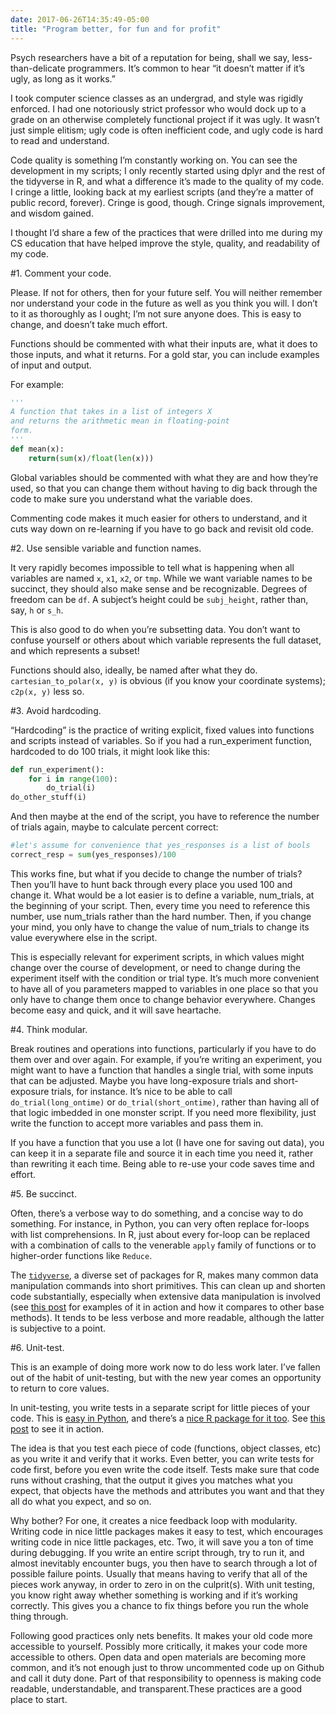 ```yaml
---
date: 2017-06-26T14:35:49-05:00
title: "Program better, for fun and for profit"
---
```


Psych researchers have a bit of a reputation for being, shall we say, less-than-delicate programmers. It's common to hear "it doesn't matter if it's ugly, as long as it works."

I took computer science classes as an undergrad, and style was rigidly enforced. I had one notoriously strict professor who would dock up to a grade on an otherwise completely functional project if it was ugly. It wasn't just simple elitism; ugly code is often inefficient code, and ugly code is hard to read and understand.

Code quality is something I'm constantly working on. You can see the development in my scripts; I only recently started using dplyr and the rest of the tidyverse in R, and what a difference it's made to the quality of my code. I cringe a little, looking back at my earliest scripts (and they're a matter of public record, forever). Cringe is good, though. Cringe signals improvement, and wisdom gained.

I thought I'd share a few of the practices that were drilled into me during my CS education that have helped improve the style, quality, and readability of my code.

#1. Comment your code.

Please. If not for others, then for your future self. You will neither remember nor understand your code in the future as well as you think you will. I don't to it as thoroughly as I ought; I'm not sure anyone does. This is easy to change, and doesn't take much effort.

Functions should be commented with what their inputs are, what it does to those inputs, and what it returns. For a gold star, you can include examples of input and output.

For example:

```python
'''
A function that takes in a list of integers X
and returns the arithmetic mean in floating-point
form.
'''
def mean(x):
    return(sum(x)/float(len(x)))
```


Global variables should be commented with what they are and how they're used, so that you can change them without having to dig back through the code to make sure you understand what the variable does.

Commenting code makes it much easier for others to understand, and it cuts way down on re-learning if you have to go back and revisit old code.

#2. Use sensible variable and function names.

It very rapidly becomes impossible to tell what is happening when all variables are named `x`, `x1`, `x2`, or `tmp`. While we want variable names to be succinct, they should also make sense and be recognizable. Degrees of freedom can be `df`. A subject's height could be `subj_height`, rather than, say, `h` or `s_h`.

This is also good to do when you're subsetting data. You don't want to confuse yourself or others about which variable represents the full dataset, and which represents a subset!

Functions should also, ideally, be named after what they do. `cartesian_to_polar(x, y)` is obvious (if you know your coordinate systems); `c2p(x, y)` less so.

#3. Avoid hardcoding.

"Hardcoding" is the practice of writing explicit, fixed values into functions and scripts instead of variables. So if you had a run_experiment function, hardcoded to do 100 trials, it might look like this:

```python
def run_experiment():
    for i in range(100):
        do_trial(i)
do_other_stuff(i)
```

And then maybe at the end of the script, you have to reference the number of trials again, maybe to calculate percent correct:

```python
#let's assume for convenience that yes_responses is a list of bools
correct_resp = sum(yes_responses)/100
```

This works fine, but what if you decide to change the number of trials? Then you'll have to hunt back through every place you used 100 and change it. What would be a lot easier is to define a variable, num_trials, at the beginning of your script. Then, every time you need to reference this number, use num_trials rather than the hard number. Then, if you change your mind, you only have to change the value of num_trials to change its value everywhere else in the script.

This is especially relevant for experiment scripts, in which values might change over the course of development, or need to change during the experiment itself with the condition or trial type. It's much more convenient to have all of you parameters mapped to variables in one place so that you only have to change them once to change behavior everywhere. Changes become easy and quick, and it will save heartache.

#4. Think modular.

Break routines and operations into functions, particularly if you have to do them over and over again. For example, if you're writing an experiment, you might want to have a function that handles a single trial, with some inputs that can be adjusted. Maybe you have long-exposure trials and short-exposure trials, for instance. It's nice to be able to call `do_trial(long_ontime)` or `do_trial(short_ontime)`, rather than having all of that logic imbedded in one monster script. If you need more flexibility, just write the function to accept more variables and pass them in.

If you have a function that you use a lot (I have one for saving out data), you can keep it in a separate file and source it in each time you need it, rather than rewriting it each time. Being able to re-use your code saves time and effort.

#5. Be succinct.

Often, there's a verbose way to do something, and a concise way to do something. For instance, in Python, you can very often replace for-loops with list comprehensions. In R, just about every for-loop can be replaced with a combination of calls to the venerable `apply` family of functions or to higher-order functions like `Reduce`.

The [`tidyverse`](https://cran.r-project.org/web/packages/tidyverse/index.html), a diverse set of packages for R, makes many common data manipulation commands into short primitives. This can clean up and shorten code substantially, especially when extensive data manipulation is involved (see [this post](https://katherinemwood.github.io/post/wrangling/) for examples of it in action and how it compares to other base methods). It tends to be less verbose and more readable, although the latter is subjective to a point.

#6. Unit-test.

This is an example of doing more work now to do less work later. I've fallen out of the habit of unit-testing, but with the new year comes an opportunity to return to core values.

In unit-testing, you write tests in a separate script for little pieces of your code. This is [easy in Python](https://docs.python.org/2/library/unittest.html), and there's a [nice R package for it too](https://cran.r-project.org/web/packages/testthat/testthat.pdf). See [this post](https://katherinemwood.github.io/post/testthat/) to see it in action.

The idea is that you test each piece of code (functions, object classes, etc) as you write it and verify that it works. Even better, you can write tests for code first, before you even write the code itself. Tests make sure that code runs without crashing, that the output it gives you matches what you expect, that objects have the methods and attributes you want and that they all do what you expect, and so on.

Why bother? For one, it creates a nice feedback loop with modularity. Writing code in nice little packages makes it easy to test, which encourages writing code in nice little packages, etc. Two, it will save you a ton of time during debugging. If you write an entire script through, try to run it, and almost inevitably encounter bugs, you then have to search through a lot of possible failure points. Usually that means having to verify that all of the pieces work anyway, in order to zero in on the culprit(s). With unit testing, you know right away whether something is working and if it's working correctly. This gives you a chance to fix things before you run the whole thing through.


Following good practices only nets benefits. It makes your old code more accessible to yourself. Possibly more critically, it makes your code more accessible to others. Open data and open materials are becoming more common, and it's not enough just to throw uncommented code up on Github and call it duty done. Part of that responsibility to openness is making code readable, understandable, and transparent.These practices are a good place to start.